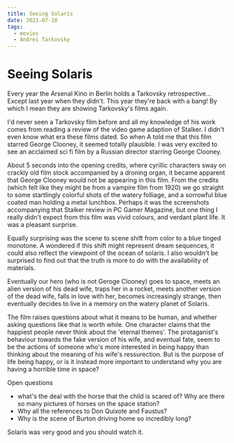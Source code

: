 ```yaml
---
title: Seeing Solaris
date: 2021-07-18
tags:
  - movies
  - Andrei Tarkovsky
---
```


# Seeing Solaris

Every year the Arsenal Kino in Berlin holds a Tarkovsky retrospective... Except
last year when they didn't. This year they're back with a bang!
By which I mean they are showing Tarkovsky's films again.

I'd never seen a Tarkovsky film before and all my knowledge of his work comes from
reading a review of the video game adaption of Stalker. I didn't even know what
era these films dated. So when A told me that this film starred
George Clooney, it seemed totally plausible. I was very excited to see an
acclaimed sci fi film by a Russian director starring George Clooney.

About 5 seconds into the opening credits, where cyrillic characters
sway on crackly old film stock accompanied by a droning organ, it
became apparent that George Clooney would not be appearing in this
film. From the credits (which felt like they might be from a vampire
film from 1920) we go straight to some startlingly colorful shots
of the watery folliage, and a sorrowful blue coated man holding a
metal lunchbox. Perhaps it was the screenshots
accompanying that Stalker review in PC Gamer Magazine, but one thing
I really didn't expect from this film was vivid colours, and verdant plant life. It was a pleasant
surprise.

Equally surprising was the scene to scene shift from color to a
blue tinged monotone. A wondered if this shift might represent dream
sequences, it could also reflect the viewpoint of the
ocean of solaris. I also wouldn't be surprised to find out that the
truth is more to do with the availability of materials.

Eventually our hero (who is not Geroge Clooney) goes to space, meets an alien
version of his dead wife, traps her in a rocket, meets another version of the
dead wife, falls in love with her, becomes increasingly strange, then eventually
decides to live in a memory on the watery planet of Solaris.

The film raises questions about what it means to be human, and whether asking
questions like that is worth while. One character claims that the happiest
people never think about the 'eternal themes'. The protaganist's behaviour
towards the fake version of his wife, and eventual fate, seem to be the actions
of someone who's more interested in being happy than thinking about the meaning
of his wife's ressurection. But is the purpose of life being
happy, or is it instead more important to understand why you are having a
horrible time in space?

Open questions
- what's the deal with the horse that the child is scared of? Why are there so
  many pictures of horses on the space station?
- Why all the references to Don Quixote and Faustus?
- Why is the scene of Burton driving home so incredibly long?

Solaris was very good and you should watch it.
